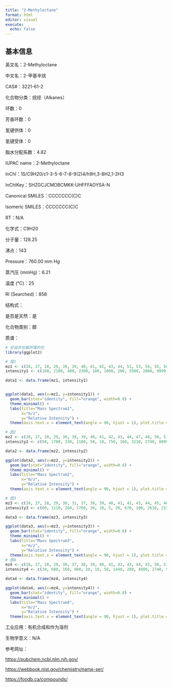 ```yaml
---
title: "2-Methyloctane"
format: html
editor: visual
execute: 
  echo: false
---
```


## 基本信息

英文名：2-Methyloctane

中文名：2-甲基辛烷

CAS#：3221-61-2

化合物分类：烷烃（Alkanes）

环数：0

芳香环数：0

氢键供体：0

氢键受体：0

脂水分配系数：4.82

IUPAC name：2-Methyloctane

InChl：1S/C9H20/c1-3-5-6-7-8-9(2)4/h9H,3-8H2,1-2H3

InChlKey：SHZGCJCMOBCMKK-UHFFFAOYSA-N

Canonical SMILES：CCCCCCC(C)C

Isomeric SMILES：CCCCCCC(C)C

RT：N/A

化学式：C9H20

分子量：128.25

沸点：143

Pressure：760.00 mm Hg

蒸汽压 (mmHg)：6.21

温度 (℃)：25

RI (Searched)：858

结构式：

是否是天然：是

化合物类别：醇

质谱：

```r
# 安装并加载所需的包
library(ggplot2)

# 图1
mz1 <- c(26, 27, 28, 29, 30, 39, 40, 41, 42, 43, 44, 51, 53, 54, 55, 56, 57, 58, 69, 70, 71, 72, 84, 85, 86, 99, 112, 113, 114, 128)
intensity1 <- c(100, 2100, 400, 2300, 100, 1000, 200, 3500, 2800, 9999, 300, 100, 200, 100, 900, 1500, 5100, 200, 400, 200, 2800, 100, 1300, 1700, 100, 100, 200, 700, 100, 200)

data1 <- data.frame(mz1, intensity1)


ggplot(data1, aes(x=mz1, y=intensity1)) +
  geom_bar(stat="identity", fill="orange", width=0.8) + 
  theme_minimal() + 
  labs(title="Mass Spectrum1",
       x="m/z",
       y="Relative Intensity") + 
  theme(axis.text.x = element_text(angle = 90, hjust = 1), plot.title = element_text(hjust = 0.5))  

# 图2
mz2 <- c(26, 27, 28, 29, 30, 38, 39, 40, 41, 42, 43, 44, 47, 48, 50, 51, 52, 53, 54, 55, 56, 57, 58, 59, 65, 66, 67, 68, 69, 70, 71, 72, 73, 77, 78, 79, 81, 82, 83, 84, 85, 86, 87, 97, 98, 99, 100, 111, 112, 113, 114, 115, 127, 128, 129)
intensity2 <- c(50, 1700, 330, 2180, 50, 10, 750, 160, 3210, 2740, 9999, 320, 10, 10, 10, 10, 10, 120, 80, 900, 1500, 5110, 220, 10, 10, 10, 40, 20, 350, 190, 2700, 150, 10, 10, 10, 10, 10, 10, 30, 1400, 1720, 120, 10, 10, 40, 90, 10, 10, 190, 770, 60, 10, 10, 230, 20)

data2 <- data.frame(mz2, intensity2)

ggplot(data2, aes(x=mz2, y=intensity2)) +
  geom_bar(stat="identity", fill="orange", width=0.8) + 
  theme_minimal() + 
  labs(title="Mass Spectrum2",
       x="m/z",
       y="Relative Intensity") + 
  theme(axis.text.x = element_text(angle = 90, hjust = 1), plot.title = element_text(hjust = 0.5))  

# 图3
mz3 <- c(26, 27, 28, 29, 30, 31, 37, 38, 39, 40, 41, 42, 43, 44, 45, 46, 47, 48, 50, 51, 52, 53, 54, 55, 56, 57, 58, 59, 60, 63, 64, 65, 66, 67, 68, 69, 70, 71, 72, 73, 77, 78, 79, 81, 82, 83, 84, 85, 86, 87, 91, 97, 98, 99, 100, 111, 112, 113, 114, 128, 129)
intensity3 <- c(60, 1110, 260, 1780, 30, 10, 5, 20, 670, 100, 2610, 2150, 9999, 300, 10, 5, 5, 5, 5, 20, 10, 110, 60, 790, 1130, 4280, 210, 60, 5, 5, 5, 20, 5, 30, 10, 360, 120, 2350, 130, 5, 5, 5, 5, 5, 10, 30, 830, 1070, 60, 5, 5, 5, 20, 50, 5, 5, 100, 300, 20, 70, 10)

data3 <- data.frame(mz3, intensity3)

ggplot(data3, aes(x=mz3, y=intensity3)) +
  geom_bar(stat="identity", fill="orange", width=0.8) + 
  theme_minimal() + 
  labs(title="Mass Spectrum3",
       x="m/z",
       y="Relative Intensity") + 
  theme(axis.text.x = element_text(angle = 90, hjust = 1), plot.title = element_text(hjust = 0.5))  
# 图4
mz4 <- c(26, 27, 28, 29, 30, 37, 38, 39, 40, 41, 42, 43, 44, 45, 50, 51, 52, 53, 54, 55, 56, 57, 58, 59, 62, 63, 65, 66, 67, 68, 69, 70, 71, 72, 73, 77, 78, 79, 80, 81, 82, 83, 84, 85, 86, 87, 91, 97, 98, 99, 100, 111, 112, 113, 114, 115, 126, 127, 128, 129)
intensity4 <- c(30, 680, 160, 980, 20, 10, 50, 1440, 280, 4880, 2740, 9999, 350, 10, 40, 110, 50, 390, 170, 1760, 3080, 9480, 430, 10, 10, 30, 70, 20, 140, 50, 1300, 520, 8590, 490, 10, 50, 10, 40, 10, 20, 40, 150, 5150, 5370, 350, 10, 10, 20, 130, 400, 30, 10, 810, 2000, 170, 10, 10, 20, 750, 70)

data4 <- data.frame(mz4, intensity4)

ggplot(data4, aes(x=mz4, y=intensity4)) +
  geom_bar(stat="identity", fill="orange", width=0.8) + 
  theme_minimal() + 
  labs(title="Mass Spectrum4",
       x="m/z",
       y="Relative Intensity") + 
  theme(axis.text.x = element_text(angle = 90, hjust = 1), plot.title = element_text(hjust = 0.5))  

```

工业应用：有机合成和作为溶剂

生物学意义：N/A

参考网址：

<https://pubchem.ncbi.nlm.nih.gov/>

<https://webbook.nist.gov/chemistry/name-ser/>

<https://foodb.ca/compounds/>
